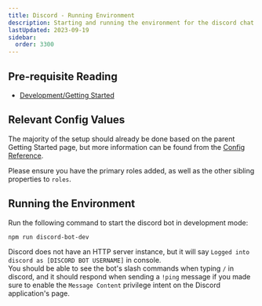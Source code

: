 ```yaml
---
title: Discord - Running Environment
description: Starting and running the environment for the discord chat bot.
lastUpdated: 2023-09-19
sidebar:
  order: 3300
---
```


## Pre-requisite Reading

* [Development/Getting Started](../../..)

## Relevant Config Values

The majority of the setup should already be done based on the parent Getting Started page, but more information can be found from the [Config Reference](../config).

Please ensure you have the primary roles added, as well as the other sibling properties to `roles`.

## Running the Environment

Run the following command to start the discord bot in development mode:

```bash
npm run discord-bot-dev
```

Discord does not have an HTTP server instance, but it will say `Logged into discord as [DISCORD BOT USERNAME]` in console.\
You should be able to see the bot's slash commands when typing `/` in discord, and it should respond when sending a `!ping` message if you made sure to enable the `Message Content` privilege intent on the Discord application's page.
